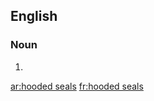 ==English==

===Noun===
{{head|en|head=[[hooded]] [[seals]]}}

# {{plural of|hooded seal}}

[[ar:hooded seals]]
[[fr:hooded seals]]